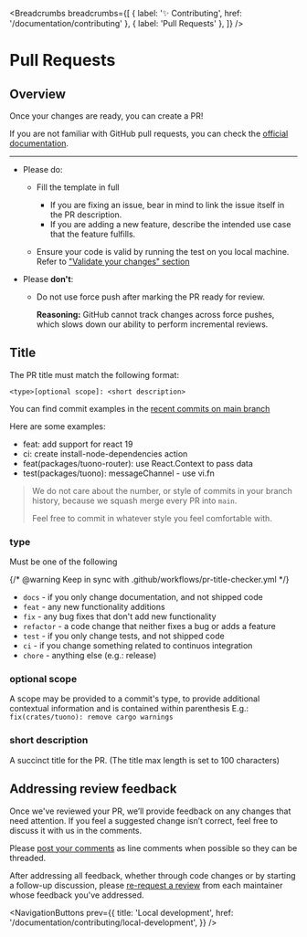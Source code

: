
<MetaTags
  title="Tuono - Opening a pull request"
  canonical="https://tuono.dev/documentation/contributing/pull-requests"
  description="Contribute to Tuono. Learn here how to open a pull request."
/>


<Breadcrumbs
  breadcrumbs={[
    { label: '✨ Contributing', href: '/documentation/contributing' },
    { label: 'Pull Requests' },
  ]}
/>

# Pull Requests

## Overview

Once your changes are ready, you can create a PR!

If you are not familiar with GitHub pull requests,
you can check the [official documentation](https://docs.github.com/en/pull-requests/collaborating-with-pull-requests/proposing-changes-to-your-work-with-pull-requests/creating-a-pull-request).

---

- Please do:

  - Fill the template in full

    - If you are fixing an issue, bear in mind to link the issue itself in the PR description.
    - If you are adding a new feature, describe the intended use case that the feature fulfills.

  - Ensure your code is valid by running the test on you local machine.
    Refer to ["Validate your changes" section](/documentation/contributing/local-development)

- Please **don't**:

  - Do not use force push after marking the PR ready for review.

    **Reasoning:** GitHub cannot track changes across force pushes,
    which slows down our ability to perform incremental reviews.

## Title

The PR title must match the following format:

```text
<type>[optional scope]: <short description>
```

You can find commit examples in the [recent commits on main branch](https://github.com/tuono-labs/tuono/commits/main/)

Here are some examples:

- feat: add support for react 19
- ci: create install-node-dependencies action
- feat(packages/tuono-router): use React.Context to pass data
- test(packages/tuono): messageChannel - use vi.fn

> We do not care about the number, or style of commits in your branch history,
> because we squash merge every PR into `main`.
>
> Feel free to commit in whatever style you feel comfortable with.

### type

Must be one of the following

{/* @warning Keep in sync with .github/workflows/pr-title-checker.yml */}

- `docs` - if you only change documentation, and not shipped code
- `feat` - any new functionality additions
- `fix` - any bug fixes that don't add new functionality
- `refactor` - a code change that neither fixes a bug or adds a feature
- `test` - if you only change tests, and not shipped code
- `ci` - if you change something related to continuos integration
- `chore` - anything else (e.g.: release)

### optional scope

A scope may be provided to a commit's type,
to provide additional contextual information and is contained within parenthesis
E.g.: `fix(crates/tuono): remove cargo warnings`

### short description

A succinct title for the PR.
(The title max length is set to 100 characters)

## Addressing review feedback

Once we've reviewed your PR, we’ll provide feedback on any changes that need attention.
If you feel a suggested change isn’t correct, feel free to discuss it with us in the comments.

Please [post your comments](https://docs.github.com/en/pull-requests/collaborating-with-pull-requests/reviewing-changes-in-pull-requests/commenting-on-a-pull-request#adding-comments-to-a-pull-request)
as line comments when possible so they can be threaded.

After addressing all feedback, whether through code changes or by starting a follow-up discussion,
please [re-request a review](https://docs.github.com/en/pull-requests/collaborating-with-pull-requests/reviewing-changes-in-pull-requests/about-pull-request-reviews#re-requesting-a-review)
from each maintainer whose feedback you've addressed.


<NavigationButtons
  prev={{
    title: 'Local development',
    href: '/documentation/contributing/local-development',
  }}
/>

